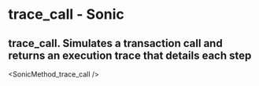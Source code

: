 # trace_call - Sonic

## trace_call. Simulates a transaction call and returns an execution trace that details each step


<SonicMethod_trace_call />
